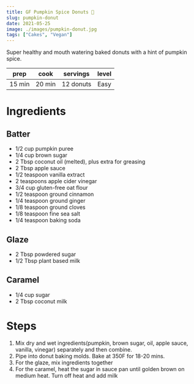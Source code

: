 ```yaml
---
title: GF Pumpkin Spice Donuts 🎃
slug: pumpkin-donut
date: 2021-05-25
image: ./images/pumpkin-donut.jpg
tags: ["Cakes", "Vegan"]
---
```


<StyledParagraph>Super healthy and mouth watering baked donuts with a hint of pumpkin spice.</StyledParagraph>

| prep | cook | servings | level |
| :--: | :--: | :------: | :---: |
| 15 min | 20 min |  12 donuts  | Easy  |

# Ingredients

## Batter
- <ListItem>1/2 cup pumpkin puree</ListItem>
- <ListItem>1/4 cup brown sugar</ListItem>
- <ListItem>2 Tbsp coconut oil (melted), plus extra for greasing</ListItem>
- <ListItem>2 Tbsp apple sauce</ListItem>
- <ListItem>1/2 teaspoon vanilla extract</ListItem>
- <ListItem>2 teaspoons apple cider vinegar</ListItem>
- <ListItem>3/4 cup gluten-free oat flour</ListItem>
- <ListItem>1/2 teaspoon ground cinnamon</ListItem>
- <ListItem>1/4 teaspoon ground ginger</ListItem>
- <ListItem>1/8 teaspoon ground cloves</ListItem>
- <ListItem>1/8 teaspoon fine sea salt</ListItem>
- <ListItem>1/4 teaspoon baking soda</ListItem>

## Glaze
- <ListItem>2 Tbsp powdered sugar</ListItem>
- <ListItem>1/2 Tbsp plant based milk</ListItem>

## Caramel
- <ListItem>1/4 cup sugar</ListItem>
- <ListItem>2 Tbsp coconut milk</ListItem>

# Steps 
1. Mix dry and wet ingredients(pumpkin, brown sugar, oil, apple sauce, vanilla, vinegar) separately and then combine. 
2. Pipe into donut baking molds. Bake at 350F for 18-20 mins.
3. For the glaze, mix ingredients together
4. For the caramel, heat the sugar in sauce pan until golden brown on medium heat. Turn off heat and add milk

